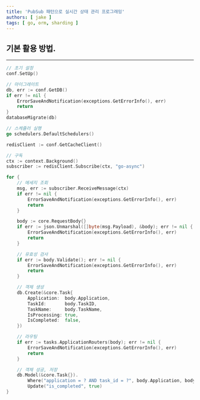 ```yaml
---
title: 'PubSub 패턴으로 실시간 상태 관리 프로그래밍'
authors: [ jake ]
tags: [ go, orm, sharding ]
---
```


## 기본 활용 방법.

---

```go
// 초기 설정
conf.SetUp()

// 마이그레이트
db, err := conf.GetDB()
if err != nil {
	ErrorSaveAndNotification(exceptions.GetErrorInfo(), err)
	return
}
databaseMigrate(db)

// 스케쥴러 실행
go schedulers.DefaultSchedulers()

redisClient := conf.GetCacheClient()

// 구독
ctx := context.Background()
subscriber := redisClient.Subscribe(ctx, "go-async")

for {
	// 메세지 조회
	msg, err := subscriber.ReceiveMessage(ctx)
	if err != nil {
		ErrorSaveAndNotification(exceptions.GetErrorInfo(), err)
		return
	}

	body := core.RequestBody{}
	if err := json.Unmarshal([]byte(msg.Payload), &body); err != nil {
		ErrorSaveAndNotification(exceptions.GetErrorInfo(), err)
		return
	}

	// 유효성 검사
	if err := body.Validate(); err != nil {
		ErrorSaveAndNotification(exceptions.GetErrorInfo(), err)
		return
	}

	// 객체 생성
	db.Create(&core.Task{
		Application:  body.Application,
		TaskId:       body.TaskID,
		TaskName:     body.TaskName,
		IsProcessing: true,
		IsCompleted:  false,
	})

	// 라우팅
	if err := tasks.ApplicationRouters(body); err != nil {
		ErrorSaveAndNotification(exceptions.GetErrorInfo(), err)
		return
	}

	// 객체 성공, 저장
	db.Model(&core.Task{}).
		Where("application = ? AND task_id = ?", body.Application, body.TaskID).
		Update("is_completed", true)
}
```
